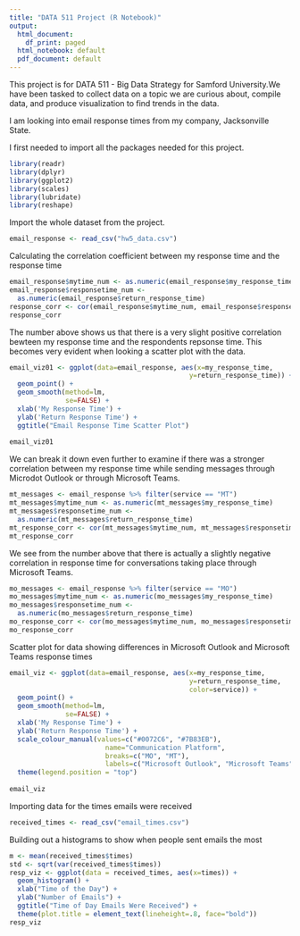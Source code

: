 ```yaml
---
title: "DATA 511 Project (R Notebook)"
output:
  html_document:
    df_print: paged
  html_notebook: default
  pdf_document: default
---
```

This project is for DATA 511 - Big Data Strategy for Samford University.We have 
been tasked to collect data on a topic we are curious about, compile data, and 
produce visualization to find trends in the data.

I am looking into email response times from my company, Jacksonville State.


I first needed to import all the packages needed for this project.
```r
library(readr)
library(dplyr)
library(ggplot2)
library(scales)
library(lubridate)
library(reshape)
```

Import the whole dataset from the project. 
```r
email_response <- read_csv("hw5_data.csv")
```

Calculating the correlation coefficient between my response time and the 
response time
```r
email_response$mytime_num <- as.numeric(email_response$my_response_time)
email_response$responsetime_num <- 
  as.numeric(email_response$return_response_time)
response_corr <- cor(email_response$mytime_num, email_response$responsetime_num)
response_corr

```
The number above shows us that there is a very slight positive correlation bewteen my response time and the respondents repsonse time. This becomes very evident when looking a scatter plot with the data.
```r
email_viz01 <- ggplot(data=email_response, aes(x=my_response_time, 
                                             y=return_response_time)) +
  geom_point() +
  geom_smooth(method=lm,
              se=FALSE) +
  xlab('My Response Time') + 
  ylab('Return Response Time') +
  ggtitle("Email Response Time Scatter Plot")
  
email_viz01
```


We can break it down even further to examine if there was a stronger correlation between my response time while sending messages through Microdot Outlook or through Microsoft Teams. 


```r
mt_messages <- email_response %>% filter(service == "MT")
mt_messages$mytime_num <- as.numeric(mt_messages$my_response_time)
mt_messages$responsetime_num <- 
  as.numeric(mt_messages$return_response_time)
mt_response_corr <- cor(mt_messages$mytime_num, mt_messages$responsetime_num)
mt_response_corr
```
We see from the number above that there is actually a slightly negative correlation in response time for conversations taking place through Microsoft Teams. 


```r
mo_messages <- email_response %>% filter(service == "MO")
mo_messages$mytime_num <- as.numeric(mo_messages$my_response_time)
mo_messages$responsetime_num <- 
  as.numeric(mo_messages$return_response_time)
mo_response_corr <- cor(mo_messages$mytime_num, mo_messages$responsetime_num)
mo_response_corr
```


Scatter plot for data showing differences in Microsoft Outlook and Microsoft 
Teams response times
```r
email_viz <- ggplot(data=email_response, aes(x=my_response_time, 
                                             y=return_response_time, 
                                             color=service)) +
  geom_point() +
  geom_smooth(method=lm,
              se=FALSE) +
  xlab('My Response Time') + 
  ylab('Return Response Time') +
  scale_colour_manual(values=c("#0072C6", "#7B83EB"),
                        name="Communication Platform",
                        breaks=c("MO", "MT"),
                        labels=c("Microsoft Outlook", "Microsoft Teams")) +
  theme(legend.position = "top")
  
email_viz
```


Importing data for the times emails were received
```r
received_times <- read_csv("email_times.csv")
```
Building out a histograms to show when people sent emails the most
```r
m <- mean(received_times$times)
std <- sqrt(var(received_times$times))
resp_viz <- ggplot(data = received_times, aes(x=times)) +
  geom_histogram() +
  xlab("Time of the Day") + 
  ylab("Number of Emails") +
  ggtitle("Time of Day Emails Were Received") + 
  theme(plot.title = element_text(lineheight=.8, face="bold"))
resp_viz
```


